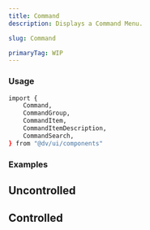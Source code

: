 ```yaml
---
title: Command
description: Displays a Command Menu.

slug: Command

primaryTag: WIP
---
```


<ComponentPreview name="command/preview" />

### Usage

```bash
import {
	Command,
	CommandGroup,
	CommandItem,
	CommandItemDescription,
	CommandSearch,
} from "@dv/ui/components"

```

### Examples

## Uncontrolled 

<ComponentPreview name="command/uncontrolled" />

## Controlled

<ComponentPreview name="command/controlled" />



